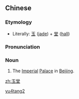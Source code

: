 ==Chinese==
{{zh-forms}}

===Etymology===
* Literally: [[玉]] ([[jade]]) + [[堂]] ([[hall]])

===Pronunciation===
{{zh-pron
|m=yùtáng
|cat=n
}}

===Noun===
{{zh-noun}}

# {{lb|zh|archaic}} The [[imperial|Imperial]] [[palace|Palace]] in [[Beijing]].

[[Category:Mandarin archaic terms|yu4tang2]]

[[zh:玉堂]]